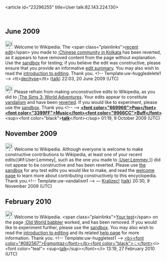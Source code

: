 <article id="23296255" title=User talk:82.143.224.130>
	<talkpage id="23296255" title="User talk:82.143.224.130">
== June 2009 ==

[[Image:Information.png|25px]] Welcome to Wikipedia. The &lt;span class=&quot;plainlinks&quot;&gt;[http://en.wikipedia.org/wiki/Chinese_community_in_Kolkata?diff=297617308 recent edit]&lt;/span&gt; you made to [[:Chinese community in Kolkata]] has been reverted, as it appears to have removed content from the page without explanation. Use the [[Wikipedia:Sandbox|sandbox]] for testing; if you believe the edit was constructive, please ensure that you provide an informative [[Help:Edit summary|edit summary]]. You may also wish to read the [[Wikipedia:Introduction|introduction to editing]]. Thank you. &lt;!-- Template:uw-huggledelete1 --&gt; &lt;tt&gt;[[User:Decltype|decltype]]&lt;/tt&gt; ([[User talk:Decltype|talk]]) 22:03, 20 June 2009 (UTC)

[[Image:Information.svg|25px]] Please refrain from making unconstructive edits to Wikipedia, as you did to [[:The Sims 3: World Adventures]]. Your edits appear to constitute [[Wikipedia:Vandalism|vandalism]] and have been [[Help:Reverting|reverted]]. If you would like to experiment, please use the [[Wikipedia:Sandbox|sandbox]]. Thank you.&lt;!-- {{uw-vandalism2|The Sims 3: World Adventures}} --&gt; '''[[User:PopMusicWillNeverBeLowBrow|&lt;font color=&quot;669966&quot;&gt;Pop&lt;/font&gt;&lt;font color=&quot;3399FF&quot;&gt;Music&lt;/font&gt;&lt;font color=&quot;9966CC&quot;&gt;Buff&lt;/font&gt;]]''' &lt;sup&gt;&lt;font color=&quot;black&quot;&gt;'''[[User talk:PopMusicWillNeverBeLowBrow|talk]]'''&lt;/font&gt;&lt;/sup&gt; 01:19, 9 October 2009 (UTC)

== November 2009 ==

[[Image:Information.svg|25px]] Welcome to Wikipedia. Although everyone is welcome to make constructive contributions to Wikipedia, at least one of your recent edits{{#if:User:Lemmey|, such as the one you made to [[:User:Lemmey]],}} did not appear to be constructive and has been reverted. Please use [[Wikipedia:Sandbox|the sandbox]] for any test edits you would like to make, and read the [[Wikipedia:Welcoming committee/Welcome to Wikipedia|welcome page]] to learn more about contributing constructively to this encyclopedia. Thank you.&lt;!-- Template:uw-vandalism1 --&gt; — [[User:Kralizec!|Kralizec!]] ([[User talk:Kralizec!|talk]]) 20:30, 9 November 2009 (UTC)

== February 2010 ==

[[Image:Information.png|25px]] Welcome to Wikipedia. &lt;span class=&quot;plainlinks&quot;&gt;[http://en.wikipedia.org/wiki/Old_World_babbler?diff=346677948 Your test]&lt;/span&gt; on the page [[:Old World babbler]] worked, and has been removed. If you would like to experiment further, please use the [[Wikipedia:Sandbox|sandbox]]. You may also wish to read the [[Wikipedia:Introduction|introduction to editing]] and its related [[Help:Editing|help page]] for more information. Thank you. &lt;!-- Template:uw-huggletest1 --&gt; [[User:Egmontaz|&lt;b&gt;&lt;font color=&quot;#082567&quot;&gt;Egmontaz&lt;/font&gt;&lt;/b&gt;&lt;font color=&quot;black&quot;&gt;♤&lt;/font&gt;]]&lt;i&gt;&lt;font color=&quot;teal&quot;&gt; &lt;sup&gt;[[User_talk:Egmontaz|talk]]&lt;/sup&gt;&lt;/font&gt;&lt;/i&gt; 13:19, 27 February 2010 (UTC)
	</talkpage>
</article>
